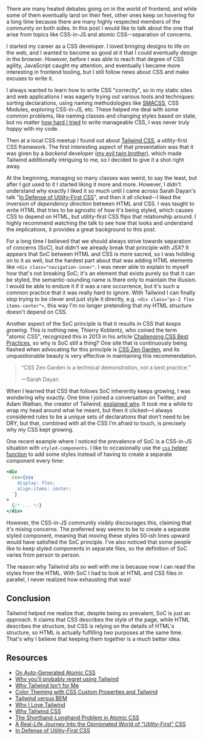 There are many heated debates going on in the world of frontend, and while some of them eventually land on their feet, other ones keep on hovering for a long time because there are many highly respected members of the community on both sides. In this post I would like to talk about the one that arise from topics like CSS-in-JS and atomic CSS--separation of concerns.

I started my career as a CSS developer. I loved bringing designs to life on the web, and I wanted to become so good at it that I could eventually design in the browser. However, before I was able to reach that degree of CSS agility, JavaScript caught my attention, and eventually I became more interesting in frontend tooling, but I still follow news about CSS and make excuses to write it.

I always wanted to learn how to write CSS "correctly", so in my static sites and web applications I was eagerly trying out various tools and techniques: sorting declarations, using naming methodologies like [SMACSS](http://smacss.com/), CSS Modules, exploring CSS-in-JS, etc. These helped me deal with some common problems, like naming classes and changing styles based on state, but no matter [how hard I tried](https://css-tricks.com/bridging-the-gap-between-css-and-javascript-css-in-js/) to write manageable CSS, I was never truly _happy_ with my code.

Then at a local CSS meetup I found out about [Tailwind CSS](https://tailwindcss.com/), a utility-first CSS framework. The first interesting aspect of that presentation was that it was given by a _backend_ developer ([my evil twin brother](https://twitter.com/jankomarohnic)), which made Tailwind additionally intriguing to me, so I decided to give it a shot right away.

At the beginning, managing so many classes was weird, to say the least, but after I got used to it I started liking it more and more. However, I didn't understand why exactly I liked it so much until I came across Sarah Dayan's talk "[In Defense of Utility-First CSS](https://youtu.be/R50q4NES6Iw)", and then it all clicked--I liked the inversion of _dependency direction_ between HTML and CSS. I was taught to write HTML that tries to be agnostic of how it's being styled, which causes CSS to depend on HTML, but utility-first CSS flips that relationship around. I highly recommend watching the talk to see how that looks and understand the implications, it provides a great background to this post.

For a long time I believed that we should always strive towards separation of concerns (SoC), but didn't we already break that principle with JSX? It appears that SoC between HTML and CSS is more sacred, so I was holding on to it as well, but the hardest part about that was adding HTML elements like `<div class="navigation-inner"`. I was never able to explain to myself how that's not breaking SoC; it's an element that exists purely so that it can be styled, the semantic-sounding name is there only to maintain the illusion. I would be able to endure it if it was a rare occurrence, but it's such a common practice that it was really hard to ignore. With Tailwind I can finally stop trying to be clever and just style it directly, e.g. `<div class="px-2 flex items-center">`, this way I'm no longer pretending that my HTML structure doesn't depend on CSS.

Another aspect of the SoC principle is that it results in CSS that _keeps growing_. This is nothing new, Thierry Koblentz, who coined the term "atomic CSS", recognized this in 2013 in his article [Challenging CSS Best Practices](https://www.smashingmagazine.com/2013/10/challenging-css-best-practices-atomic-approach/), so why is SoC still a thing? One site that is continuously being flashed when advocating for this principle is [CSS Zen Garden](http://www.csszengarden.com/), and its unquestionable beauty is very effective in maintaining this recommendation.

<blockquote cite="https://youtu.be/R50q4NES6Iw">
  <p>“CSS Zen Garden is a technical demonstration, not a best practice.”</p>
  <footer>—Sarah Dayan</footer>
</blockquote>

When I learned that CSS that follows SoC inherently keeps growing, I was wondering why exactly. One time I joined a conversation on Twitter, and Adam Wathan, the creator of Tailwind, [explained why](https://twitter.com/adamwathan/status/1345851184628830208). It took me a while to wrap my head around what he meant, but then it clicked—I always considered rules to be a unique sets of declarations that don’t need to be DRY, but that, combined with all the CSS I’m afraid to touch, is precisely why my CSS kept growing.

One recent example where I noticed the prevalence of SoC is a CSS-in-JS situation with `styled-components`. I like to occasionally use the [`css` helper function](https://styled-components.com/docs/api#css) to add some styles instead of having to create a separate component every time:

```jsx
<div
  css={css`
    display: flex;
    align-items: center;
  `}
>
  {/* ... */}
</div>
```

However, the CSS-in-JS community visibly discourages this, claiming that it's mixing concerns. The preferred way seems to be to create a separate styled component, meaning that moving these styles 50-ish lines upward would have satisfied the SoC principle. I've also noticed that some people like to keep styled components in separate files, so the definition of SoC varies from person to person.

The reason why Tailwind sits so well with me is because now I can read the styles from the HTML. With SoC I had to look at HTML and CSS files in parallel, I never realized how exhausting that was!

## Conclusion

Tailwind helped me realize that, despite being so prevalent, SoC is just an _approach_. It claims that CSS describes the style of the page, while HTML describes the structure, but CSS is relying on the details of HTML's structure, so HTML is actually fulfilling _two_ purposes at the same time. That's why I believe that keeping them together is a much better idea.

## Resources

  - [On Auto-Generated Atomic CSS](https://css-tricks.com/on-auto-generated-atomic-css/)
  - [Why you’ll probably regret using Tailwind](https://johanronsse.be/2020/07/08/why-youll-probably-regret-using-tailwind/)
  - [Why Tailwind Isn't for Me](https://dev.to/jaredcwhite/why-tailwind-isn-t-for-me-5c90)
  - [Color Theming with CSS Custom Properties and Tailwind](https://css-tricks.com/color-theming-with-css-custom-properties-and-tailwind/)
  - [Tailwind versus BEM](https://thoughtbot.com/blog/tailwind-versus-bem)
  - [Why I Love Tailwind](https://mxstbr.com/thoughts/tailwind/)
  - [Why Tailwind CSS](https://dev.to/swyx/why-tailwind-css-2o8f)
  - [The Shorthand-Longhand Problem in Atomic CSS](https://weser.io/blog/the-shorthand-longhand-problem-in-atomic-css)
  - [A Real-Life Journey Into the Opinionated World of “Utility-First” CSS](https://vimeo.com/294976504)
  - [In Defense of Utility-First CSS](https://youtu.be/R50q4NES6Iw)
